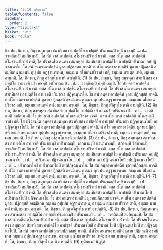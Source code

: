 ```yaml
---
title: "3.10 ทุติยนวก"
tableOfContents: false
sidebar:
  order: 2
type: "tipitaka"
basket: "vi"
book: "cula"
---
```



<DynamicBreadcrumb />

<Division number="183" book="cula">

<Paragraph number="764" book="cula">
อิธ ปน, ภิกฺขเว, ภิกฺขุ สมฺพหุลา สํฆาทิเสสา อาปตฺติโย อาปชฺชติ ปริมาณมฺปิ อปริมาณมฺปิ …เป…  ววตฺถิตมฺปิ สมฺภินฺนมฺปิ. โส สํฆํ ตาสํ อาปตฺตีนํ สโมธานปริวาสํ ยาจติ. ตสฺส สํโฆ ตาสํ อาปตฺตีนํ สโมธานปริวาสํ เทติ, โส ปริวสนฺโต อนฺตรา สมฺพหุลา สํฆาทิเสสา อาปตฺติโย อาปชฺชติ ปริมาณา อปฺปฏิจฺฉนฺนาโย. โส สํฆํ อนฺตราอาปตฺตีนํ มูลายปฏิกสฺสนํ ยาจติ. ตํ สํโฆ อนฺตราอาปตฺตีนํ มูลาย ปฏิกสฺสติ อธมฺมิเกน กมฺเมน กุปฺเปน อฏฺฐานารเหน, อธมฺเมน สโมธานปริวาสํ เทติ; ธมฺเมน มานตฺตํ เทติ, ธมฺเมน อพฺเภติ. โส, ภิกฺขเว, ภิกฺขุ อวิสุทฺโธ ตาหิ อาปตฺตีหิ. (1)
</Paragraph>

<Paragraph number="765" book="cula">
อิธ ปน, ภิกฺขเว, ภิกฺขุ สมฺพหุลา สํฆาทิเสสา อาปตฺติโย อาปชฺชติ ปริมาณมฺปิ อปริมาณมฺปิ …เป…  ววตฺถิตมฺปิ สมฺภินฺนมฺปิ. โส สํฆํ ตาสํ อาปตฺตีนํ สโมธานปริวาสํ ยาจติ. ตสฺส สํโฆ ตาสํ อาปตฺตีนํ สโมธานปริวาสํ เทติ. โส ปริวสนฺโต อนฺตรา สมฺพหุลา สํฆาทิเสสา อาปตฺติโย อาปชฺชติ ปริมาณา ปฏิจฺฉนฺนาโย. โส สํฆํ อนฺตราอาปตฺตีนํ มูลายปฏิกสฺสนํ ยาจติ. ตํ สํโฆ อนฺตราอาปตฺตีนํ มูลาย ปฏิกสฺสติ อธมฺมิเกน กมฺเมน กุปฺเปน อฏฺฐานารเหน, อธมฺเมน สโมธานปริวาสํ เทติ; ธมฺเมน มานตฺตํ เทติ, ธมฺเมน อพฺเภติ. โส, ภิกฺขเว, ภิกฺขุ อวิสุทฺโธ ตาหิ อาปตฺตีหิ. (2)
</Paragraph>

<Paragraph number="766" book="cula">
อิธ ปน, ภิกฺขเว, ภิกฺขุ สมฺพหุลา สํฆาทิเสสา อาปตฺติโย อาปชฺชติ ปริมาณมฺปิ อปริมาณมฺปิ …เป…  ววตฺถิตมฺปิ สมฺภินฺนมฺปิ. โส สํฆํ ตาสํ อาปตฺตีนํ สโมธานปริวาสํ ยาจติ. ตสฺส สํโฆ ตาสํ อาปตฺตีนํ สโมธานปริวาสํ เทติ. โส ปริวสนฺโต อนฺตรา สมฺพหุลา สํฆาทิเสสา อาปตฺติโย อาปชฺชติ ปริมาณา ปฏิจฺฉนฺนาโยปิ อปฺปฏิจฺฉนฺนาโยปิ. โส สํฆํ อนฺตราอาปตฺตีนํ มูลายปฏิกสฺสนํ ยาจติ. ตํ สํโฆ อนฺตราอาปตฺตีนํ มูลาย ปฏิกสฺสติ อธมฺมิเกน กมฺเมน กุปฺเปน อฏฺฐานารเหน, อธมฺเมน สโมธานปริวาสํ เทติ; ธมฺเมน มานตฺตํ เทติ, ธมฺเมน อพฺเภติ. โส ภิกฺขเว, ภิกฺขุ อวิสุทฺโธ ตาหิ อาปตฺตีหิ. (3)
</Paragraph>

<Paragraph number="767" book="cula">
อิธ ปน, ภิกฺขเว, ภิกฺขุ สมฺพหุลา สํฆาทิเสสา อาปตฺติโย อาปชฺชติ ปริมาณมฺปิ อปริมาณมฺปิ, เอกนามมฺปิ นานานามมฺปิ, สภาคมฺปิ วิสภาคมฺปิ, ววตฺถิตมฺปิ สมฺภินฺนมฺปิ. โส สํฆํ ตาสํ อาปตฺตีนํ สโมธานปริวาสํ ยาจติ. ตสฺส สํโฆ ตาสํ อาปตฺตีนํ สโมธานปริวาสํ เทติ. โส ปริวสนฺโต อนฺตรา สมฺพหุลา สํฆาทิเสสา อาปตฺติโย อาปชฺชติ อปริมาณา อปฺปฏิจฺฉนฺนาโย …เป…  อปริมาณา ปฏิจฺฉนฺนาโย …เป…  อปริมาณา ปฏิจฺฉนฺนาโยปิ อปฺปฏิจฺฉนฺนาโยปิ …เป…  ปริมาณาโยปิ อปริมาณาโยปิ อปฺปฏิจฺฉนฺนาโย. โส สํฆํ อนฺตราอาปตฺตีนํ มูลายปฏิกสฺสนํ ยาจติ. ตํ สํโฆ อนฺตราอาปตฺตีนํ มูลาย ปฏิกสฺสติ อธมฺมิเกน กมฺเมน กุปฺเปน อฏฺฐานารเหน, อธมฺเมน สโมธานปริวาสํ เทติ; ธมฺเมน มานตฺตํ เทติ, ธมฺเมน อพฺเภติ. โส, ภิกฺขเว, ภิกฺขุ อวิสุทฺโธ ตาหิ อาปตฺตีหิ. (4–7)
</Paragraph>

<Paragraph number="768" book="cula">
อิธ ปน, ภิกฺขเว, ภิกฺขุ สมฺพหุลา สํฆาทิเสสา อาปตฺติโย อาปชฺชติ ปริมาณมฺปิ อปริมาณมฺปิ …เป…  ววตฺถิตมฺปิ สมฺภินฺนมฺปิ. โส สํฆํ ตาสํ อาปตฺตีนํ สโมธานปริวาสํ ยาจติ. ตสฺส สํโฆ ตาสํ อาปตฺตีนํ สโมธานปริวาสํ เทติ. โส ปริวสนฺโต อนฺตรา สมฺพหุลา สํฆาทิเสสา อาปตฺติโย อาปชฺชติ ปริมาณาโยปิ อปริมาณาโยปิ ปฏิจฺฉนฺนาโย. โส สํฆํ อนฺตราอาปตฺตีนํ มูลายปฏิกสฺสนํ ยาจติ. ตํ สํโฆ อนฺตราอาปตฺตีนํ มูลาย ปฏิกสฺสติ อธมฺมิเกน กมฺเมน กุปฺเปน อฏฺฐานารเหน, อธมฺเมน สโมธานปริวาสํ เทติ, ธมฺเมน มานตฺตํ เทติ, ธมฺเมน อพฺเภติ. โส, ภิกฺขเว, ภิกฺขุ อวิสุทฺโธ ตาหิ อาปตฺตีหิ. (8)
</Paragraph>

<Paragraph number="769" book="cula">
อิธ ปน, ภิกฺขเว, ภิกฺขุ สมฺพหุลา สํฆาทิเสสา อาปตฺติโย อาปชฺชติ ปริมาณมฺปิ อปริมาณมฺปิ …เป…  ววตฺถิตมฺปิ สมฺภินฺนมฺปิ. โส สํฆํ ตาสํ อาปตฺตีนํ สโมธานปริวาสํ ยาจติ. ตสฺส สํโฆ ตาสํ อาปตฺตีนํ สโมธานปริวาสํ เทติ. โส ปริวสนฺโต อนฺตรา สมฺพหุลา สํฆาทิเสสา อาปตฺติโย อาปชฺชติ ปริมาณาโยปิ อปริมาณาโยปิ ปฏิจฺฉนฺนาโยปิ อปฺปฏิจฺฉนฺนาโยปิ. โส สํฆํ อนฺตราอาปตฺตีนํ มูลายปฏิกสฺสนํ ยาจติ. ตํ สํโฆ อนฺตราอาปตฺตีนํ มูลาย ปฏิกสฺสติ อธมฺมิเกน กมฺเมน กุปฺเปน อฏฺฐานารเหน, อธมฺเมน สโมธานปริวาสํ เทติ; ธมฺเมน มานตฺตํ เทติ, ธมฺเมน อพฺเภติ. โส, ภิกฺขเว, ภิกฺขุ อวิสุทฺโธ ตาหิ อาปตฺตีหิ. (9)

</Paragraph>
</Division>

<Paragraph number="770" type="center" book="cula">
ทุติยนวกํ นิฏฺฐิตํ.
</Paragraph>
